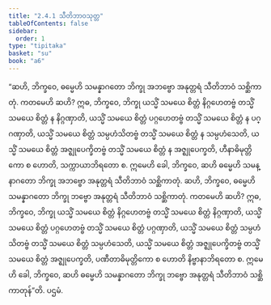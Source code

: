 ```yaml
---
title: "2.4.1 သီတိဘာဝသုတ္တ"
tableOfContents: false
sidebar:
  order: 1
type: "tipitaka"
basket: "su"
book: "a6"
---
```



<DynamicBreadcrumb />

<Division number="85" book="a6">

<Paragraph number="684" book="a6">
“ဆဟိ, ဘိက္ခဝေ, ဓမ္မေဟိ သမန္နာဂတော ဘိက္ခု အဘဗ္ဗော အနုတ္တရံ သီတိဘာဝံ သစ္ဆိကာတုံ. ကတမေဟိ ဆဟိ? ဣဓ, ဘိက္ခဝေ, ဘိက္ခု ယသ္မိံ သမယေ စိတ္တံ နိဂ္ဂဟေတဗ္ဗံ တသ္မိံ သမယေ စိတ္တံ န နိဂ္ဂဏှာတိ, ယသ္မိံ သမယေ စိတ္တံ ပဂ္ဂဟေတဗ္ဗံ တသ္မိံ သမယေ စိတ္တံ န ပဂ္ဂဏှာတိ, ယသ္မိံ သမယေ စိတ္တံ သမ္ပဟံသိတဗ္ဗံ တသ္မိံ သမယေ စိတ္တံ န သမ္ပဟံသေတိ, ယသ္မိံ သမယေ စိတ္တံ အဇ္ဈုပေက္ခိတဗ္ဗံ တသ္မိံ သမယေ စိတ္တံ န အဇ္ဈုပေက္ခတိ, ဟီနာဓိမုတ္တိကော စ ဟောတိ, သက္ကာယာဘိရတော စ. ဣမေဟိ ခေါ, ဘိက္ခဝေ, ဆဟိ ဓမ္မေဟိ သမန္နာဂတော ဘိက္ခု အဘဗ္ဗော အနုတ္တရံ သီတိဘာဝံ သစ္ဆိကာတုံ.
</Paragraph>

<Paragraph number="685" book="a6">
ဆဟိ, ဘိက္ခဝေ, ဓမ္မေဟိ သမန္နာဂတော ဘိက္ခု ဘဗ္ဗော အနုတ္တရံ သီတိဘာဝံ သစ္ဆိကာတုံ. ကတမေဟိ ဆဟိ? ဣဓ, ဘိက္ခဝေ, ဘိက္ခု ယသ္မိံ သမယေ စိတ္တံ နိဂ္ဂဟေတဗ္ဗံ တသ္မိံ သမယေ စိတ္တံ နိဂ္ဂဏှာတိ, ယသ္မိံ သမယေ စိတ္တံ ပဂ္ဂဟေတဗ္ဗံ တသ္မိံ သမယေ စိတ္တံ ပဂ္ဂဏှာတိ, ယသ္မိံ သမယေ စိတ္တံ သမ္ပဟံသိတဗ္ဗံ တသ္မိံ သမယေ စိတ္တံ သမ္ပဟံသေတိ, ယသ္မိံ သမယေ စိတ္တံ အဇ္ဈုပေက္ခိတဗ္ဗံ တသ္မိံ သမယေ စိတ္တံ အဇ္ဈုပေက္ခတိ, ပဏီတာဓိမုတ္တိကော စ ဟောတိ နိဗ္ဗာနာဘိရတော စ. ဣမေဟိ ခေါ, ဘိက္ခဝေ, ဆဟိ ဓမ္မေဟိ သမန္နာဂတော ဘိက္ခု ဘဗ္ဗော အနုတ္တရံ သီတိဘာဝံ သစ္ဆိကာတုန်”တိ.

</Paragraph>
</Division>

<Paragraph number="686" type="center" book="a6">
ပဌမံ.
</Paragraph>